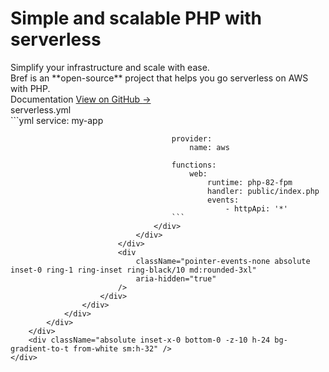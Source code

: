 
<div className="bg-white">
    <div className="relative isolate overflow-hidden bg-gradient-to-b from-blue-100/20">
        <div className="mx-auto max-w-7xl pb-24 pt-10 sm:pb-32 lg:grid lg:grid-cols-2 lg:gap-x-8 lg:px-8 lg:py-24">
            <div className="px-6 lg:px-0 lg:pt-6">
                <div className="mx-auto max-w-2xl">
                    <div className="max-w-lg">
                        <h1 className="text-4xl font-black tracking-tight text-gray-900 sm:text-5xl">
                            Simple
                            and scalable PHP with
                            <span className="text-blue-500">serverless</span>
                        </h1>
                        <div className="mt-6 text-lg leading-8 text-gray-600">
                            Simplify your infrastructure and scale with ease.
                        </div>
                        <div className="text-lg leading-8 text-gray-600">
                            Bref is an **open-source** project that helps you go serverless on AWS with PHP.
                        </div>
                        <div className="mt-10 flex items-center gap-x-6">
                            <Link href="/docs"
                                  className="rounded-md bg-blue-500 px-3.5 py-2.5 text-sm font-semibold text-white shadow-sm hover:bg-blue-700 focus-visible:outline focus-visible:outline-2 focus-visible:outline-offset-2 focus-visible:outline-blue-600"
                            >
                                Documentation
                            </Link>
                            <a href="https://github.com/brefphp/bref"
                               className="text-sm font-semibold leading-6 text-gray-900">
                                View on GitHub <span aria-hidden="true">→</span>
                            </a>
                        </div>
                        <div className="mt-6 flex items-center space-x-4 text-gray-300">
                            <LaravelFullIcon className="h-6 md:h-8" />
                            <SymfonyFullIcon className="h-12 md:h-16" />
                        </div>
                    </div>
                </div>
            </div>
            <div className="mt-20 sm:mt-24 md:mx-auto md:max-w-2xl lg:mx-0 lg:mt-0 lg:w-screen">
                <div
                    className="absolute inset-y-0 right-1/2 -z-10 -mr-10 w-[200%] skew-x-[-30deg] bg-white shadow-xl shadow-blue-600/10 ring-1 ring-blue-50 md:-mr-20 lg:-mr-36"
                    aria-hidden="true"
                />
                <div className="shadow-lg md:rounded-3xl">
                    <div
                        className="bg-blue-500 [clip-path:inset(0)] md:[clip-path:inset(0_round_theme(borderRadius.3xl))]">
                        <div
                            className="absolute -inset-y-px left-1/2 -z-10 ml-10 w-[200%] skew-x-[-30deg] bg-blue-100 opacity-20 ring-1 ring-inset ring-white md:ml-20 lg:ml-36"
                            aria-hidden="true"
                        />
                        <div className="relative px-6 pt-8 sm:pt-16 md:pl-16 md:pr-0">
                            <div className="mx-auto max-w-2xl md:mx-0 md:max-w-none">
                                <div className="w-screen overflow-hidden rounded-tl-xl bg-gray-900">
                                    <div className="flex bg-gray-800/40 ring-1 ring-white/5">
                                        <div className="-mb-px flex text-sm font-medium leading-6 text-gray-400">
                                            <div
                                                className="border-b border-r border-b-white/20 border-r-white/10 bg-white/5 px-4 py-2 text-gray-300">
                                                serverless.yml
                                            </div>
                                        </div>
                                    </div>
                                    <div className={styles.homeCode + " px-6 pb-14 pt-6"}>
                                        ```yml
                                        service: my-app

                                        provider:
                                            name: aws

                                        functions:
                                            web:
                                                runtime: php-82-fpm
                                                handler: public/index.php
                                                events:
                                                    - httpApi: '*'
                                        ```
                                    </div>
                                </div>
                            </div>
                            <div
                                className="pointer-events-none absolute inset-0 ring-1 ring-inset ring-black/10 md:rounded-3xl"
                                aria-hidden="true"
                            />
                        </div>
                    </div>
                </div>
            </div>
        </div>
        <div className="absolute inset-x-0 bottom-0 -z-10 h-24 bg-gradient-to-t from-white sm:h-32" />
    </div>
</div>
